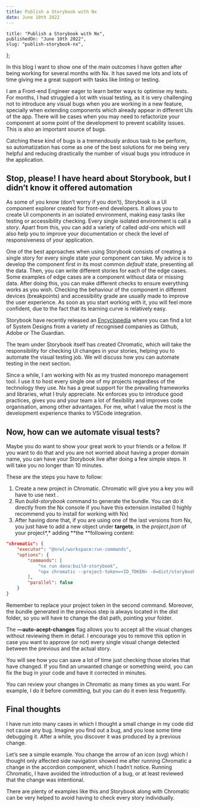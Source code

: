 ```yaml
---
title: Publish a Storybook with Nx
date: June 10th 2022
---
```


	title: "Publish a Storybook with Nx",
	publishedOn: "June 10th 2022",
	slug: "publish-storybook-nx",
};

In this blog I want to show one of the main outcomes I have gotten after being working for several months with Nx. It has saved me lots and lots of time giving me a great support with tasks like linting or testing.

I am a Front-end Engineer eager to learn better ways to optimise my tests. For months, I had struggled a lot with visual testing, as it is very challenging not to introduce any visual bugs when you are working in a new feature, specially when extending components which already appear in different UIs of the app. There will be cases when you may need to refactorize your component at some point of the development to prevent scability issues. This is also an important source of bugs.

Catching these kind of bugs is a tremendously ardous task to be perform, so automatization has come as one of the best solutions for me being very helpful and reducing drastically the number of visual bugs you introduce in the application.

## Stop, please! I have heard about Storybook, but I didn’t know it offered automation

As some of you know (don’t worry if you don’t), Storybook is a UI component explorer created for front-end developers. It allows you to create UI components in an isolated environment, making easy tasks like testing or accessibility checking. Every single isolated environment is call a _story_. Apart from this, you can add a variety of called _add-ons_ which will also help you to improve your documentation or check the level of responsiveness of your application.

One of the best approaches when using Storybook consists of creating a single story for every single state your component can take. My advice is to develop the component first in its most common _default_ state, presenting all the data. Then, you can write different stories for each of the edge cases. Some examples of edge cases are a component without data or missing data. After doing this, you can make different checks to ensure everything works as you wish. Checking the behaviour of the component in different devices (breakpoints) and accessibility grade are usually made to improve the user experience. As soon as you start working with it, you will feel more confident, due to the fact that its learning curve is relatively easy.

Storybook have recently released an [Encyclopedia](https://storybook.js.org/showcase/) where you can find a lot of System Designs from a variety of recognised companies as Github, Adobe or The Guardian.

The team under Storybook itself has created Chromatic, which will take the responsibility for checking UI changes in your stories, helping you to automate the visual testing job. We will discuss how you can automate testing in the next section.

Since a while, I am working with Nx as my trusted monorepo management tool. I use it to host every single one of my projects regardless of the technology they use. Nx has a great support for the prevailing frameworks and libraries, what I truly appreciate. Nx enforces you to introduce good practices, gives you and your team a lot of flexibility and improves code organisation, among other advantages. For me, what I value the most is the development experience thanks to VSCode integration.

## Now, how can we automate visual tests?

Maybe you do want to show your great work to your friends or a fellow. If you want to do that and you are not worried about having a proper domain name, you can have your Storybook live after doing a few simple steps. It will take you no longer than 10 minutes.

These are the steps you have to follow:

1. Create a new project in Chromatic. Chromatic will give you a key you will have to use next .
2. Run _build-storybook_ command to generate the bundle. You can do it directly from the Nx console if you have this extension installed (I highly recommend you to install for working with Nx)
3. After having done that, if you are using one of the last versions from Nx, you just have to add a new object under **targets**, in the _project.json_ of your project*,* adding **the **following content:

```json
"chromatic": {
    "executor": "@nrwl/workspace:run-commands",
    "options": {
        "commands": [
            "nx run dana:build-storybook",
            "npx chromatic --project-token=<ID_TOKEN> -d=dist/storybook/<PROJECT_NAME> --auto-accept-changes"
        ],
        "parallel": false
    }
}
```

Remember to replace your project token in the second command. Moreover, the bundle generated in the previous step is always located in the _dist_ folder, so you will have to change the dist path, pointing your folder.

The **—auto-acept-changes** flag allows you to accept all the visual changes without reviewing them in detail. I encourage you to remove this option in case you want to approve (or not) every single visual change detected between the previous and the actual story.

You will see how you can save a lot of time just checking those stories that have changed. If you find an unwanted change or something weird, you can fix the bug in your code and have it corrected in minutes.

You can review your changes in Chromatic as many times as you want. For example, I do it before committing, but you can do it even less frequently.

## Final thoughts

I have run into many cases in which I thought a small change in my code did not cause any bug. Imagine you find out a bug, and you lose some time debugging it. After a while, you discover it was produced by a previous change.

Let’s see a simple example. You change the arrow of an icon (svg) which I thought only affected side navigation showed me after running Chromatic a change in the accordion component, which I hadn’t notice. Running Chromatic, I have avoided the introduction of a bug, or at least reviewed that the change was intentional.

There are plenty of examples like this and Storybook along with Chromatic can be very helped to avoid having to check every story individually.
